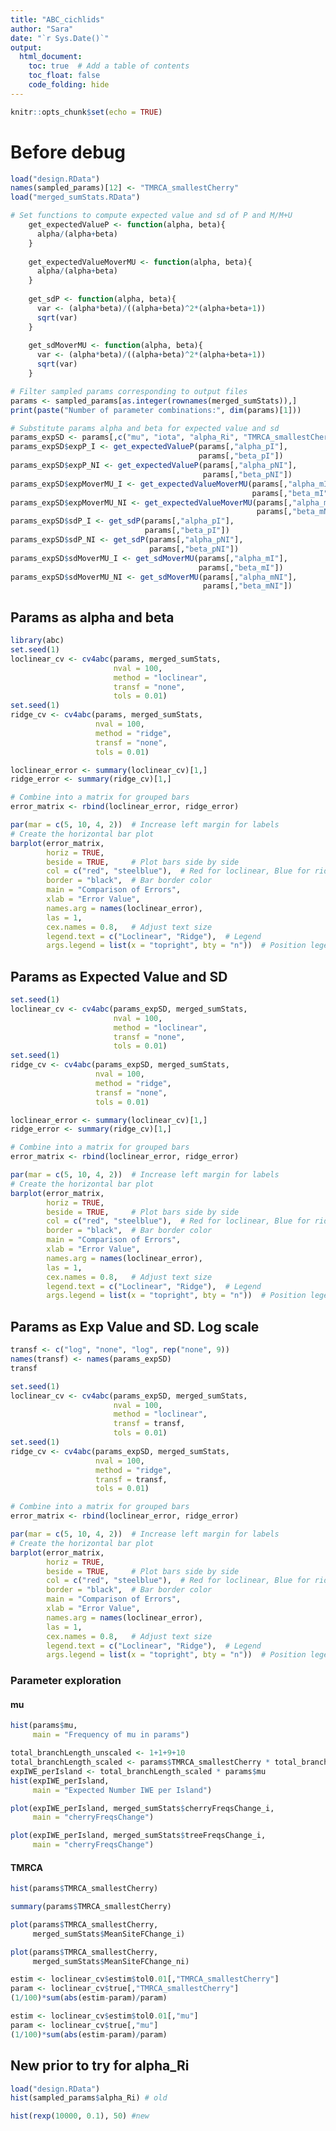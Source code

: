 ```yaml
---
title: "ABC_cichlids"
author: "Sara"
date: "`r Sys.Date()`"
output: 
  html_document:
    toc: true  # Add a table of contents
    toc_float: false
    code_folding: hide
---
```


```r
knitr::opts_chunk$set(echo = TRUE)
```

# Before debug

```r
load("design.RData")
names(sampled_params)[12] <- "TMRCA_smallestCherry"
load("merged_sumStats.RData")
```

```r
# Set functions to compute expected value and sd of P and M/M+U
    get_expectedValueP <- function(alpha, beta){
      alpha/(alpha+beta)
    }
  
    get_expectedValueMoverMU <- function(alpha, beta){
      alpha/(alpha+beta)
    }
  
    get_sdP <- function(alpha, beta){
      var <- (alpha*beta)/((alpha+beta)^2*(alpha+beta+1))
      sqrt(var)
    }
  
    get_sdMoverMU <- function(alpha, beta){
      var <- (alpha*beta)/((alpha+beta)^2*(alpha+beta+1))
      sqrt(var)
    }
```


```r
# Filter sampled params corresponding to output files
params <- sampled_params[as.integer(rownames(merged_sumStats)),]
print(paste("Number of parameter combinations:", dim(params)[1]))
```

```r
# Substitute params alpha and beta for expected value and sd
params_expSD <- params[,c("mu", "iota", "alpha_Ri", "TMRCA_smallestCherry")]
params_expSD$expP_I <- get_expectedValueP(params[,"alpha_pI"], 
                                          params[,"beta_pI"])
params_expSD$expP_NI <- get_expectedValueP(params[,"alpha_pNI"],
                                           params[,"beta_pNI"])   
params_expSD$expMoverMU_I <- get_expectedValueMoverMU(params[,"alpha_mI"],
                                                      params[,"beta_mI"])
params_expSD$expMoverMU_NI <- get_expectedValueMoverMU(params[,"alpha_mNI"],
                                                       params[,"beta_mNI"])
params_expSD$sdP_I <- get_sdP(params[,"alpha_pI"],
                              params[,"beta_pI"])
params_expSD$sdP_NI <- get_sdP(params[,"alpha_pNI"],
                               params[,"beta_pNI"])
params_expSD$sdMoverMU_I <- get_sdMoverMU(params[,"alpha_mI"],
                                          params[,"beta_mI"])
params_expSD$sdMoverMU_NI <- get_sdMoverMU(params[,"alpha_mNI"],
                                           params[,"beta_mNI"])
```

## Params as alpha and beta

```r
library(abc)
set.seed(1)
loclinear_cv <- cv4abc(params, merged_sumStats,
                       nval = 100,
                       method = "loclinear",
                       transf = "none",
                       tols = 0.01)
set.seed(1)
ridge_cv <- cv4abc(params, merged_sumStats,
                   nval = 100, 
                   method = "ridge",
                   transf = "none",
                   tols = 0.01)
```

```r
loclinear_error <- summary(loclinear_cv)[1,]
ridge_error <- summary(ridge_cv)[1,]
```

```r
# Combine into a matrix for grouped bars
error_matrix <- rbind(loclinear_error, ridge_error)

par(mar = c(5, 10, 4, 2))  # Increase left margin for labels
# Create the horizontal bar plot
barplot(error_matrix, 
        horiz = TRUE, 
        beside = TRUE,     # Plot bars side by side
        col = c("red", "steelblue"),  # Red for loclinear, Blue for ridge (cv)
        border = "black",  # Bar border color
        main = "Comparison of Errors",
        xlab = "Error Value",
        names.arg = names(loclinear_error),
        las = 1, 
        cex.names = 0.8,   # Adjust text size
        legend.text = c("Loclinear", "Ridge"),  # Legend
        args.legend = list(x = "topright", bty = "n"))  # Position legend
```


## Params as Expected Value and SD

```r
set.seed(1)
loclinear_cv <- cv4abc(params_expSD, merged_sumStats,
                       nval = 100,
                       method = "loclinear",
                       transf = "none",
                       tols = 0.01)
set.seed(1)
ridge_cv <- cv4abc(params_expSD, merged_sumStats,
                   nval = 100, 
                   method = "ridge",
                   transf = "none",
                   tols = 0.01)
```

```r
loclinear_error <- summary(loclinear_cv)[1,]
ridge_error <- summary(ridge_cv)[1,]
```

```r
# Combine into a matrix for grouped bars
error_matrix <- rbind(loclinear_error, ridge_error)

par(mar = c(5, 10, 4, 2))  # Increase left margin for labels
# Create the horizontal bar plot
barplot(error_matrix, 
        horiz = TRUE, 
        beside = TRUE,     # Plot bars side by side
        col = c("red", "steelblue"),  # Red for loclinear, Blue for ridge (cv)
        border = "black",  # Bar border color
        main = "Comparison of Errors",
        xlab = "Error Value",
        names.arg = names(loclinear_error),
        las = 1, 
        cex.names = 0.8,   # Adjust text size
        legend.text = c("Loclinear", "Ridge"),  # Legend
        args.legend = list(x = "topright", bty = "n"))  # Position legend
```

## Params as Exp Value and SD. Log scale

```r
transf <- c("log", "none", "log", rep("none", 9))
names(transf) <- names(params_expSD)
transf
```

```r
set.seed(1)
loclinear_cv <- cv4abc(params_expSD, merged_sumStats,
                       nval = 100,
                       method = "loclinear",
                       transf = transf,
                       tols = 0.01)
set.seed(1)
ridge_cv <- cv4abc(params_expSD, merged_sumStats,
                   nval = 100, 
                   method = "ridge",
                   transf = transf,
                   tols = 0.01)
```

```r
# Combine into a matrix for grouped bars
error_matrix <- rbind(loclinear_error, ridge_error)

par(mar = c(5, 10, 4, 2))  # Increase left margin for labels
# Create the horizontal bar plot
barplot(error_matrix, 
        horiz = TRUE, 
        beside = TRUE,     # Plot bars side by side
        col = c("red", "steelblue"),  # Red for loclinear, Blue for ridge (cv)
        border = "black",  # Bar border color
        main = "Comparison of Errors",
        xlab = "Error Value",
        names.arg = names(loclinear_error),
        las = 1, 
        cex.names = 0.8,   # Adjust text size
        legend.text = c("Loclinear", "Ridge"),  # Legend
        args.legend = list(x = "topright", bty = "n"))  # Position legend
```

### Parameter exploration

#### mu

```r
hist(params$mu,
     main = "Frequency of mu in params")
```

```r
total_branchLength_unscaled <- 1+1+9+10
total_branchLength_scaled <- params$TMRCA_smallestCherry * total_branchLength_unscaled
expIWE_perIsland <- total_branchLength_scaled * params$mu
hist(expIWE_perIsland,
     main = "Expected Number IWE per Island")
```

```r
plot(expIWE_perIsland, merged_sumStats$cherryFreqsChange_i,
     main = "cherryFreqsChange")
```

```r
plot(expIWE_perIsland, merged_sumStats$treeFreqsChange_i,
     main = "cherryFreqsChange")
```

#### TMRCA

```r
hist(params$TMRCA_smallestCherry)
```

```r
summary(params$TMRCA_smallestCherry)
```


```r
plot(params$TMRCA_smallestCherry,
     merged_sumStats$MeanSiteFChange_i)
```

```r
plot(params$TMRCA_smallestCherry,
     merged_sumStats$MeanSiteFChange_ni)
```

```r
estim <- loclinear_cv$estim$tol0.01[,"TMRCA_smallestCherry"]
param <- loclinear_cv$true[,"TMRCA_smallestCherry"]
(1/100)*sum(abs(estim-param)/param)
```
```r
estim <- loclinear_cv$estim$tol0.01[,"mu"]
param <- loclinear_cv$true[,"mu"]
(1/100)*sum(abs(estim-param)/param)
```


## New prior to try for alpha_Ri
```r
load("design.RData")
hist(sampled_params$alpha_Ri) # old

```
```r
hist(rexp(10000, 0.1), 50) #new
```

```r

```
